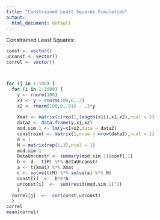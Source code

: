 ```yaml
---
title: "Constrained Least Squares Simulation"
output:
  html_document: default
---
```

Constrained Least Squares: 
```r
const <- vector()
unconst <- vector()
correl <- vector()



for (j in 1:100) {
  for (i in 1:1000) {
    y <- rnorm(100)
    x1 <- y + rnorm(100,0,.2)
    x2 <- rnorm(100,0,.01) - .3*y
    
    Xmat <- matrix(c(rep(1,length(x1)),x1,x2),ncol = 3)
    data2 <- data.frame(y,x1,x2)
    mod.sim.1 <- lm(y~x1+x2,data = data2)
    constraint <- matrix(1,nrow = nrow(data2),ncol = 1)
    d = 1 
    M = matrix(rep(1,3),ncol = 1)
    mod.sim.1
    BetaUnconstr <- summary(mod.sim.1)$coef[,1]
    b <- d - t(M) %*% BetaUnconstr
    a <- t(Xmat) %*% Xmat
    c <- solve(t(M) %*% solve(a) %*% M)
    const[i]  <-  b*c*b
    unconst[i]  <-  sum(resid(mod.sim.1)^2)
    }
  correl[j]  <-  cor(const,unconst)
  }
correl
mean(correl)
```